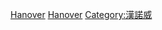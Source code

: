 {{Commonscat|People of Hanover}}

[[Category:下薩克森人|Hanover]]
[[Category:德國各城市出身人物|Hanover]]
[[Category:漢諾威|Category:漢諾威]]